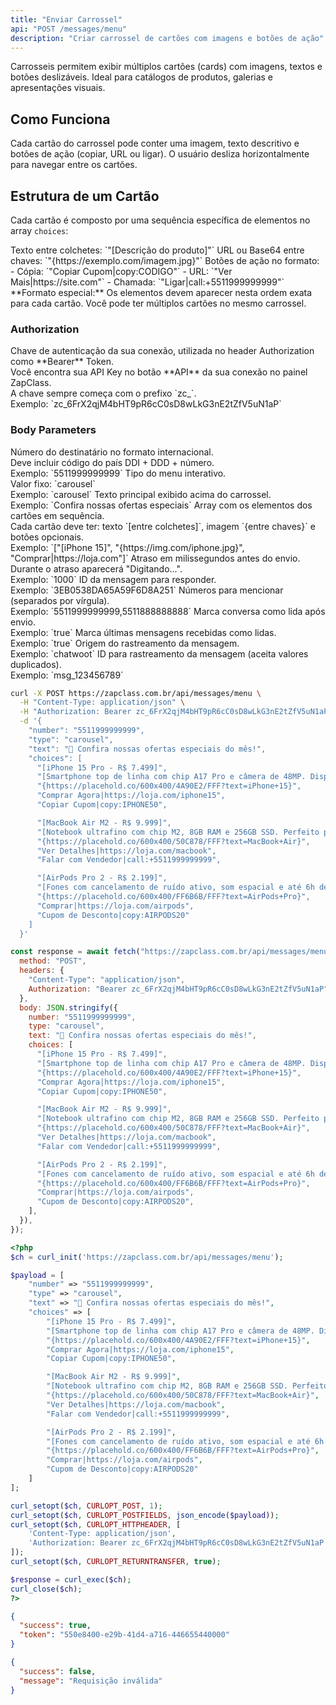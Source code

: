 ```yaml
---
title: "Enviar Carrossel"
api: "POST /messages/menu"
description: "Criar carrossel de cartões com imagens e botões de ação"
---
```


Carrosseis permitem exibir múltiplos cartões (cards) com imagens, textos e botões deslizáveis. Ideal para catálogos de produtos, galerias e apresentações visuais.

## Como Funciona

Cada cartão do carrossel pode conter uma imagem, texto descritivo e botões de ação (copiar, URL ou ligar). O usuário desliza horizontalmente para navegar entre os cartões.

## Estrutura de um Cartão

Cada cartão é composto por uma sequência específica de elementos no array `choices`:

<Steps>
  <Step title="Texto do Cartão">
    Texto entre colchetes: `"[Descrição do produto]"`
  </Step>
  <Step title="Imagem">
    URL ou Base64 entre chaves: `"{https://exemplo.com/imagem.jpg}"`
  </Step>
  <Step title="Botões (opcional)">
    Botões de ação no formato:
    - Cópia: `"Copiar Cupom|copy:CODIGO"`
    - URL: `"Ver Mais|https://site.com"`
    - Chamada: `"Ligar|call:+5511999999999"`
  </Step>
</Steps>

<Note>
  **Formato especial:** Os elementos devem aparecer nesta ordem exata para cada
  cartão. Você pode ter múltiplos cartões no mesmo carrossel.
</Note>

### Authorization

<ParamField path="api_key" type="string" required>
  Chave de autenticação da sua conexão, utilizada no header Authorization como
  **Bearer** Token. <br />
  Você encontra sua API Key no botão **API** da sua conexão no painel ZapClass. <br />
  A chave sempre começa com o prefixo `zc_`. <br />
  Exemplo: `zc_6FrX2qjM4bHT9pR6cC0sD8wLkG3nE2tZfV5uN1aP`
</ParamField>

### Body Parameters

<ParamField path="number" type="string" required>
  Número do destinatário no formato internacional. <br />
  Deve incluir código do país DDI + DDD + número. <br />
  Exemplo: `5511999999999`
</ParamField>

<ParamField path="type" type="string" required>
  Tipo do menu interativo. <br />
  Valor fixo: `carousel` <br />
  Exemplo: `carousel`
</ParamField>

<ParamField path="text" type="string" required>
  Texto principal exibido acima do carrossel. <br />
  Exemplo: `Confira nossas ofertas especiais`
</ParamField>

<ParamField path="choices" type="array" required>
  Array com os elementos dos cartões em sequência. <br />
  Cada cartão deve ter: texto `[entre colchetes]`, imagem `{entre chaves}` e botões opcionais. <br />
  Exemplo: `["[iPhone 15]", "{https://img.com/iphone.jpg}", "Comprar|https://loja.com"]`
</ParamField>

<ParamField path="delay" type="integer">
  Atraso em milissegundos antes do envio. <br />
  Durante o atraso aparecerá "Digitando...". <br />
  Exemplo: `1000`
</ParamField>

<ParamField path="replyid" type="string">
  ID da mensagem para responder. <br />
  Exemplo: `3EB0538DA65A59F6D8A251`
</ParamField>

<ParamField path="mentions" type="string">
  Números para mencionar (separados por vírgula). <br />
  Exemplo: `5511999999999,5511888888888`
</ParamField>

<ParamField path="readchat" type="boolean">
  Marca conversa como lida após envio. <br />
  Exemplo: `true`
</ParamField>

<ParamField path="readmessages" type="boolean">
  Marca últimas mensagens recebidas como lidas. <br />
  Exemplo: `true`
</ParamField>

<ParamField path="track_source" type="string">
  Origem do rastreamento da mensagem. <br />
  Exemplo: `chatwoot`
</ParamField>

<ParamField path="track_id" type="string">
  ID para rastreamento da mensagem (aceita valores duplicados). <br />
  Exemplo: `msg_123456789`
</ParamField>

<RequestExample>

```bash cURL
curl -X POST https://zapclass.com.br/api/messages/menu \
  -H "Content-Type: application/json" \
  -H "Authorization: Bearer zc_6FrX2qjM4bHT9pR6cC0sD8wLkG3nE2tZfV5uN1aP" \
  -d '{
    "number": "5511999999999",
    "type": "carousel",
    "text": "🎉 Confira nossas ofertas especiais do mês!",
    "choices": [
      "[iPhone 15 Pro - R$ 7.499]",
      "[Smartphone top de linha com chip A17 Pro e câmera de 48MP. Disponível em 4 cores.]",
      "{https://placehold.co/600x400/4A90E2/FFF?text=iPhone+15}",
      "Comprar Agora|https://loja.com/iphone15",
      "Copiar Cupom|copy:IPHONE50",

      "[MacBook Air M2 - R$ 9.999]",
      "[Notebook ultrafino com chip M2, 8GB RAM e 256GB SSD. Perfeito para trabalho e estudos.]",
      "{https://placehold.co/600x400/50C878/FFF?text=MacBook+Air}",
      "Ver Detalhes|https://loja.com/macbook",
      "Falar com Vendedor|call:+5511999999999",

      "[AirPods Pro 2 - R$ 2.199]",
      "[Fones com cancelamento de ruído ativo, som espacial e até 6h de bateria.]",
      "{https://placehold.co/600x400/FF6B6B/FFF?text=AirPods+Pro}",
      "Comprar|https://loja.com/airpods",
      "Cupom de Desconto|copy:AIRPODS20"
    ]
  }'
```

```javascript JavaScript
const response = await fetch("https://zapclass.com.br/api/messages/menu", {
  method: "POST",
  headers: {
    "Content-Type": "application/json",
    Authorization: "Bearer zc_6FrX2qjM4bHT9pR6cC0sD8wLkG3nE2tZfV5uN1aP",
  },
  body: JSON.stringify({
    number: "5511999999999",
    type: "carousel",
    text: "🎉 Confira nossas ofertas especiais do mês!",
    choices: [
      "[iPhone 15 Pro - R$ 7.499]",
      "[Smartphone top de linha com chip A17 Pro e câmera de 48MP. Disponível em 4 cores.]",
      "{https://placehold.co/600x400/4A90E2/FFF?text=iPhone+15}",
      "Comprar Agora|https://loja.com/iphone15",
      "Copiar Cupom|copy:IPHONE50",

      "[MacBook Air M2 - R$ 9.999]",
      "[Notebook ultrafino com chip M2, 8GB RAM e 256GB SSD. Perfeito para trabalho e estudos.]",
      "{https://placehold.co/600x400/50C878/FFF?text=MacBook+Air}",
      "Ver Detalhes|https://loja.com/macbook",
      "Falar com Vendedor|call:+5511999999999",

      "[AirPods Pro 2 - R$ 2.199]",
      "[Fones com cancelamento de ruído ativo, som espacial e até 6h de bateria.]",
      "{https://placehold.co/600x400/FF6B6B/FFF?text=AirPods+Pro}",
      "Comprar|https://loja.com/airpods",
      "Cupom de Desconto|copy:AIRPODS20",
    ],
  }),
});
```

```php PHP
<?php
$ch = curl_init('https://zapclass.com.br/api/messages/menu');

$payload = [
    "number" => "5511999999999",
    "type" => "carousel",
    "text" => "🎉 Confira nossas ofertas especiais do mês!",
    "choices" => [
        "[iPhone 15 Pro - R$ 7.499]",
        "[Smartphone top de linha com chip A17 Pro e câmera de 48MP. Disponível em 4 cores.]",
        "{https://placehold.co/600x400/4A90E2/FFF?text=iPhone+15}",
        "Comprar Agora|https://loja.com/iphone15",
        "Copiar Cupom|copy:IPHONE50",

        "[MacBook Air M2 - R$ 9.999]",
        "[Notebook ultrafino com chip M2, 8GB RAM e 256GB SSD. Perfeito para trabalho e estudos.]",
        "{https://placehold.co/600x400/50C878/FFF?text=MacBook+Air}",
        "Ver Detalhes|https://loja.com/macbook",
        "Falar com Vendedor|call:+5511999999999",

        "[AirPods Pro 2 - R$ 2.199]",
        "[Fones com cancelamento de ruído ativo, som espacial e até 6h de bateria.]",
        "{https://placehold.co/600x400/FF6B6B/FFF?text=AirPods+Pro}",
        "Comprar|https://loja.com/airpods",
        "Cupom de Desconto|copy:AIRPODS20"
    ]
];

curl_setopt($ch, CURLOPT_POST, 1);
curl_setopt($ch, CURLOPT_POSTFIELDS, json_encode($payload));
curl_setopt($ch, CURLOPT_HTTPHEADER, [
    'Content-Type: application/json',
    'Authorization: Bearer zc_6FrX2qjM4bHT9pR6cC0sD8wLkG3nE2tZfV5uN1aP'
]);
curl_setopt($ch, CURLOPT_RETURNTRANSFER, true);

$response = curl_exec($ch);
curl_close($ch);
?>
```

</RequestExample>

<ResponseExample>

```json 200
{
  "success": true,
  "token": "550e8400-e29b-41d4-a716-446655440000"
}
```

```json 400
{
  "success": false,
  "message": "Requisição inválida"
}
```

</ResponseExample>
